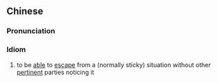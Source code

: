 ==Chinese==
{{zh-forms|s=金蝉脱壳|type=22|lit=like a cicada coming out of its cocoon}}

===Pronunciation===
{{zh-pron
|m=jīnchán tuōqiào
|cat=id
}}

===Idiom===
{{zh-idiom}}

# to be [[able]] to [[escape]] from a (normally sticky) situation without other [[pertinent]] parties noticing it